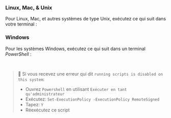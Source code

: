 
### Linux, Mac, & Unix
Pour Linux, Mac, et autres systèmes de type Unix, exécutez ce qui suit dans votre terminal :

<CliUnixScript />

### Windows
Pour les systèmes Windows, exécutez ce qui suit dans un terminal _PowerShell_ :

<CliWindowsScript />

<br />

> 🐰 Si vous recevez une erreur qui dit `running scripts is disabled on this system`:
> - Ouvrez `Powershell` en utilisant `Exécuter en tant qu'administrateur`
> - Exécutez: `Set-ExecutionPolicy -ExecutionPolicy RemoteSigned`
> - Tapez: `Y`
> - Réexécutez ce script
